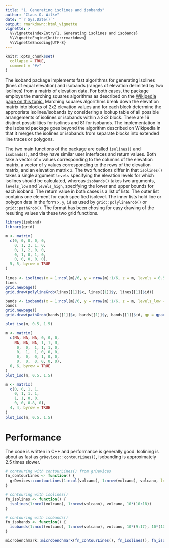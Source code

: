 ```yaml
---
title: "1. Generating isolines and isobands"
author: "Claus O. Wilke"
date: "`r Sys.Date()`"
output: rmarkdown::html_vignette
vignette: >
  %\VignetteIndexEntry{1. Generating isolines and isobands}
  %\VignetteEngine{knitr::rmarkdown}
  %\VignetteEncoding{UTF-8}
---
```


```r
knitr::opts_chunk$set(
  collapse = TRUE,
  comment = "#>"
)
```

The isoband package implements fast algorithms for generating isolines (lines of equal elevation) and isobands (ranges of elevation delimited by two isolines) from a matrix of elevation data. For both cases, the package employs the marching squares algorithms as described on the [Wikipedia page on this topic.](https://en.wikipedia.org/wiki/Marching_squares) Marching squares algorithms break down the elevation matrix into blocks of 2x2 elevation values and for each block determine the appropriate isolines/isobands by considering a lookup table of all possible arrangements of isolines or isobands within a 2x2 block. There are 16 distinct possibilities for isolines and 81 for isobands. The implementation in the isoband package goes beyond the algorithm described on Wikipedia in that it merges the isolines or isobands from separate blocks into extended line traces or polygons.

The two main functions of the package are called `isolines()` and `isobands()`, and they have similar user interfaces and return values. Both take a vector of `x` values corresponding to the columns of the elevation matrix, a vector of `y` values corresponding to the rows of the elevation matrix, and an elevation matrix `z`. The two functions differ in that `isolines()` takes a single argument `levels` specifying the elevation levels for which isolines should be calculated, whereas `isobands()` takes two arguments, `levels_low` and `levels_high`, specifying the lower and upper bounds for each isoband. The return value in both cases is a list of lists. The outer list contains one element for each specified isolevel. The inner lists hold line or polygon data in the form `x`, `y`, `id` as used by `grid::polylineGrob()` or `grid::pathGrob()`. The format has been chosing for easy drawing of the resulting values via these two grid functions.

```r
library(isoband)
library(grid)

m <- matrix(
  c(0, 0, 0, 0, 0,
    0, 1, 2, 1, 0,
    0, 1, 2, 0, 0,
    0, 1, 0, 1, 0,
    0, 0, 0, 0, 0),
  5, 5, byrow = TRUE
)

lines <- isolines(x = 1:ncol(m)/6, y = nrow(m):1/6, z = m, levels = 0.5)
lines
grid.newpage()
grid.draw(polylineGrob(lines[[1]]$x, lines[[1]]$y, lines[[1]]$id))

bands <- isobands(x = 1:ncol(m)/6, y = nrow(m):1/6, z = m, levels_low = 0.5, levels_high = 1.5)
bands
grid.newpage()
grid.draw(pathGrob(bands[[1]]$x, bands[[1]]$y, bands[[1]]$id, gp = gpar(fill = "cornsilk")))
```

```r
plot_iso(m, 0.5, 1.5)
```

```r
m <- matrix(
  c(NA, NA, NA, 0, 0, 0,
    NA, NA, NA, 1, 1, 0,
     0,  0,  1, 1, 1, 0,
     0,  1,  1, 0, 0, 0,
     0,  0,  0, 1, 0, 0,
     0,  0,  0, 0, 0, 0),
  6, 6, byrow = TRUE
)
plot_iso(m, 0.5, 1.5)
```

```r
m <- matrix(
  c(0, 0, 1, 1,
    0, 1, 1, 1,
    1, 1, 0, 0,
    0, 0, 0.8, 0),
  4, 4, byrow = TRUE
)
plot_iso(m, 0.5, 1.5)
```


# Performance

The code is written in C++ and performance is generally good. Isolining is about as fast as `grDevices::contourLines()`, isobanding is approximately 2.5 times slower.


```r
# contouring with contourLines() from grDevices
fn_contourLines <- function() {
  grDevices::contourLines(1:ncol(volcano), 1:nrow(volcano), volcano, levels = 10*(10:18))
}

# contouring with isolines()
fn_isolines <- function() {
  isolines(1:ncol(volcano), 1:nrow(volcano), volcano, 10*(10:18))
}

# contouring with isobands()
fn_isobands <- function() {
  isobands(1:ncol(volcano), 1:nrow(volcano), volcano, 10*(9:17), 10*(10:18))
}

microbenchmark::microbenchmark(fn_contourLines(), fn_isolines(), fn_isobands())
```
